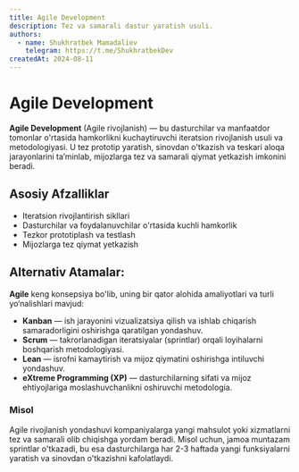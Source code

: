 ```yaml
---
title: Agile Development
description: Tez va samarali dastur yaratish usuli.
authors:
  - name: Shukhratbek Mamadaliev
    telegram: https://t.me/ShukhratbekDev
createdAt: 2024-08-11
---
```


# Agile Development

**Agile Development** (Agile rivojlanish) — bu dasturchilar va manfaatdor tomonlar o'rtasida hamkorlikni kuchaytiruvchi iteratsion rivojlanish usuli va metodologiyasi. U tez prototip yaratish, sinovdan o'tkazish va teskari aloqa jarayonlarini ta’minlab, mijozlarga tez va samarali qiymat yetkazish imkonini beradi.

## Asosiy Afzalliklar

- Iteratsion rivojlantirish sikllari
- Dasturchilar va foydalanuvchilar o'rtasida kuchli hamkorlik
- Tezkor prototiplash va testlash
- Mijozlarga tez qiymat yetkazish

## Alternativ Atamalar:

**Agile** keng konsepsiya bo'lib, uning bir qator alohida amaliyotlari va turli yo‘nalishlari mavjud:

- **Kanban** — ish jarayonini vizualizatsiya qilish va ishlab chiqarish samaradorligini oshirishga qaratilgan yondashuv.
- **Scrum** — takrorlanadigan iteratsiyalar (sprintlar) orqali loyihalarni boshqarish metodologiyasi.
- **Lean** — isrofni kamaytirish va mijoz qiymatini oshirishga intiluvchi yondashuv.
- **eXtreme Programming (XP)** — dasturchilarning sifati va mijoz ehtiyojlariga moslashuvchanlikni oshiruvchi metodologia.

### Misol

Agile rivojlanish yondashuvi kompaniyalarga yangi mahsulot yoki xizmatlarni tez va samarali olib chiqishga yordam beradi. Misol uchun, jamoa muntazam sprintlar o'tkazadi, bu esa dasturchilarga har 2-3 haftada yangi funksiyalarni yaratish va sinovdan o'tkazishni kafolatlaydi.
